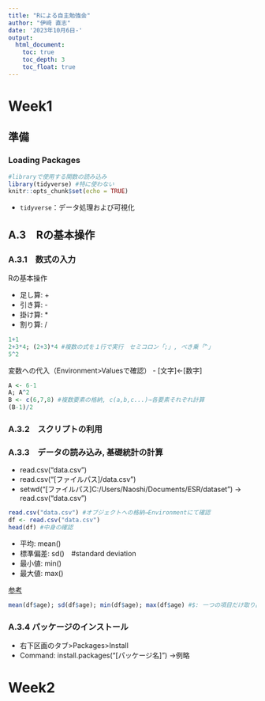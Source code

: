 ```yaml
---
title: "Rによる自主勉強会"
author: "伊﨑 直志"
date: '2023年10月6日-'
output: 
  html_document:
    toc: true
    toc_depth: 3
    toc_float: true
---
```

# Week1
## 準備
### Loading Packages

```r
#libraryで使用する関数の読み込み
library(tidyverse) #特に使わない
knitr::opts_chunk$set(echo = TRUE)
```

- `tidyverse`：データ処理および可視化

## A.3　Rの基本操作
### A.3.1　数式の入力
Rの基本操作

- 足し算: +
- 引き算: -
- 掛け算: *
- 割り算: /

```r
1+1
2+3*4; (2+3)*4 #複数の式を１行で実行　セミコロン「;」, べき乗「^」
5^2
```

変数への代入（Environment>Valuesで確認）
- [文字]<-[数字]

```r
A <- 6-1
A; A^2
B <- c(6,7,8) #複数要素の格納, c(a,b,c...)→各要素それぞれ計算
(B-1)/2
```

### A.3.2　スクリプトの利用
### A.3.3　データの読み込み, 基礎統計の計算
- read.csv("data.csv")
- read.csv("[ファイルパス]/data.csv")
- setwd("[ファイルパス]C:/Users/Naoshi/Documents/ESR/dataset") -> read.csv("data.csv")
```r
read.csv("data.csv") #オブジェクトへの格納→Environmentにて確認
df <- read.csv("data.csv")
head(df) #中身の確認
```
- 平均: mean()
- 標準偏差: sd()　#standard deviation
- 最小値: min()
- 最大値: max()

[参考](https://ai-trend.jp/programming/r-beginner/r-2/)

```r
mean(df$age); sd(df$age); min(df$age); max(df$age) #$: 一つの項目だけ取り出す
```

### A.3.4 パッケージのインストール
- 右下区画のタブ>Packages>Install
- Command: install.packages("[パッケージ名]")
→例略

# Week2